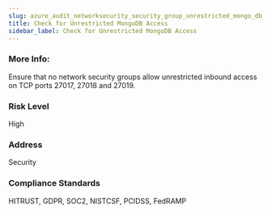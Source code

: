 ```yaml
---
slug: azure_audit_networksecurity_security_group_unrestricted_mongo_db_access
title: Check for Unrestricted MongoDB Access
sidebar_label: Check for Unrestricted MongoDB Access
---
```


### More Info:

Ensure that no network security groups allow unrestricted inbound access on TCP ports 27017, 27018 and 27019.

### Risk Level

High

### Address

Security

### Compliance Standards

HITRUST, GDPR, SOC2, NISTCSF, PCIDSS, FedRAMP

